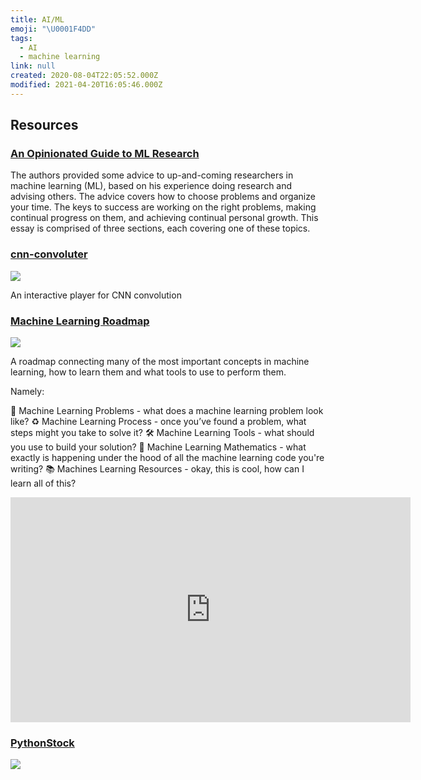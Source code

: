 ```yaml
---
title: AI/ML
emoji: "\U0001F4DD"
tags:
  - AI
  - machine learning
link: null
created: 2020-08-04T22:05:52.000Z
modified: 2021-04-20T16:05:46.000Z
---
```


## Resources

### [An Opinionated Guide to ML Research](http://joschu.net/blog/opinionated-guide-ml-research.html)

The authors provided some advice to up-and-coming researchers in machine learning (ML), based on his experience doing research and advising others. The advice covers how to choose problems and organize your time. The keys to success are working on the right problems, making continual progress on them, and achieving continual personal growth. This essay is comprised of three sections, each covering one of these topics.

### [cnn-convoluter](https://github.com/pwwang/cnn-convoluter)

![](https://github.com/pwwang/cnn-convoluter/raw/master/cnn-convoluter.gif)

An interactive player for CNN convolution

### [Machine Learning Roadmap](https://github.com/mrdbourke/machine-learning-roadmap)

![](https://raw.githubusercontent.com/mrdbourke/machine-learning-roadmap/master/2020-ml-roadmap-overview.png?token=AD7ZOCOIG7IZXHDL63W6RZK7A3B6I)

A roadmap connecting many of the most important concepts in machine learning, how to learn them and what tools to use to perform them.

Namely:

🤔 Machine Learning Problems - what does a machine learning problem look like?
♻️ Machine Learning Process - once you’ve found a problem, what steps might you take to solve it?
🛠 Machine Learning Tools - what should you use to build your solution?
🧮 Machine Learning Mathematics - what exactly is happening under the hood of all the machine learning code you're writing?
📚 Machines Learning Resources - okay, this is cool, how can I learn all of this?

<iframe
  width="640"
  height="360"
  src="https://www.youtube.com/embed/pHiMN_gy9mk"
  frameborder="0"
  allow="accelerometer; encrypted-media; gyroscope; picture-in-picture"
  allowfullscreen
></iframe>

### [PythonStock](https://github.com/pythonstock/stock)

![](https://raw.githubusercontent.com/pythonstock/stock/master/web/static/img/stock-show-01.jpg)
